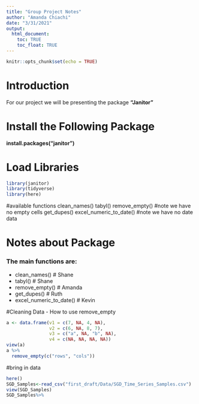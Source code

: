 ```yaml
---
title: "Group Project Notes"
author: "Amanda Chiachi"
date: "3/31/2021"
output: 
  html_document:
    toc: TRUE
    toc_float: TRUE
---
```


```r
knitr::opts_chunk$set(echo = TRUE)
```

# Introduction

For our project we will be presenting the package **"Janitor"**


# Install the Following Package

**install.packages("janitor")**


# Load Libraries
```r
library(janitor)
library(tidyverse)
library(here)
```

#available functions
clean_names()
tabyl()
remove_empty() #note we have no empty cells
get_dupes()
excel_numeric_to_date() #note we have no date data

# Notes about Package
### The main functions are:

-  clean_names() # Shane
-  tabyl() # Shane 
-  remove_empty() # Amanda 
-  get_dupes() # Ruth 
-  excel_numeric_to_date() # Kevin 

#Cleaning Data
- How to use remove_empty  
```r
a <- data.frame(v1 = c(7, NA, 4, NA),
                v2 = c(6, NA, 8, 7),
                v3 = c("a", NA, "b", NA), 
                v4 = c(NA, NA, NA, NA))
view(a)
a %>%
  remove_empty(c("rows", "cols"))
```
#bring in data
```r
here()
SGD_Samples<-read_csv("first_draft/Data/SGD_Time_Series_Samples.csv")
view(SGD_Samples)
SGD_Samples%>%
```


